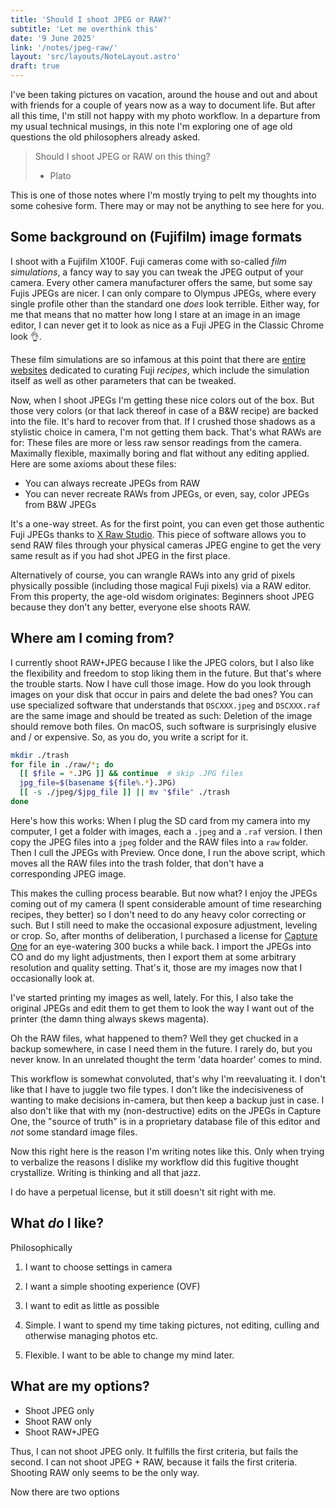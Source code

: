 ```yaml
---
title: 'Should I shoot JPEG or RAW?'
subtitle: 'Let me overthink this'
date: '9 June 2025'
link: '/notes/jpeg-raw/'
layout: 'src/layouts/NoteLayout.astro'
draft: true
---
```



I've been taking pictures on vacation, around the house and out and about with friends for a 
couple of years now as a way to document life. But after all this time, I'm still
not happy with my photo workflow. In a departure from my usual technical musings, in this
note I'm exploring one of age old questions the old philosophers already asked.

> Should I shoot JPEG or RAW on this thing?
> - Plato

This is one of those notes where I'm mostly trying to pelt my thoughts into some cohesive form.
There may or may not be anything to see here for you.

## Some background on (Fujifilm) image formats

I shoot with a Fujifilm X100F. Fuji cameras come with so-called _film simulations_, a fancy way to say
you can tweak the JPEG output of your camera. Every other camera manufacturer offers the same, but some
say Fujis JPEGs are nicer. I can only compare to Olympus JPEGs, where every single profile other than
the standard one _does_ look terrible. Either way, for me that means that no matter how long I stare
at an image in an image editor, I can never get it to look as nice as a Fuji JPEG in the
Classic Chrome look 👌.

These film simulations are so infamous at this point that there are [entire websites](https://fujixweekly.com/2017/08/27/my-fujifilm-x100f-classic-chrome-film-simulation-recipe/) 
dedicated to curating Fuji _recipes_, which include the simulation itself as well as other parameters 
that can be tweaked.

Now, when I shoot JPEGs I'm getting these nice colors out of the box. But those very colors (or that 
lack thereof in case of a B&W recipe) are backed into the file. It's hard to recover from that.
If I crushed those shadows as a stylistic choice in camera, I'm not getting them back.
That's what RAWs are for: These files are more or less raw sensor readings from the camera. Maximally
flexible, maximally boring and flat without any editing applied. Here are some axioms about these
files:

- You can always recreate JPEGs from RAW
- You can never recreate RAWs from JPEGs, or even, say, color JPEGs from B&W JPEGs

It's a one-way street. As for the first point, you can even get those authentic Fuji JPEGs thanks to
[X Raw Studio](https://www.fujifilm-x.com/de-ch/products/software/x-raw-studio/). This piece of software
allows you to send RAW files through your physical cameras JPEG engine to get the
very same result as if you had shot JPEG in the first place.

Alternatively of course, you can wrangle RAWs into any grid of pixels physically possible (including
those magical Fuji pixels) via a RAW editor. From this property, the age-old wisdom originates: Beginners shoot JPEG because they don't any better,
everyone else shoots RAW.

## Where am I coming from?

I currently shoot RAW+JPEG because I like the JPEG colors, but I also like the flexibility and 
freedom to stop liking them in the future. But that's where the trouble starts. Now I have cull 
those image. How do you look through images on your disk that occur in pairs and delete the bad 
ones? You can use specialized software that understands that `DSCXXX.jpeg` and `DSCXXX.raf` are 
the same image and should be treated as such: Deletion of the image should remove both files. 
On macOS, such software is surprisingly elusive and / or expensive. So, as you do, you write a script for it.

```bash
mkdir ./trash
for file in ./raw/*; do
  [[ $file = *.JPG ]] && continue  # skip .JPG files
  jpg_file=$(basename ${file%.*}.JPG)
  [[ -s ./jpeg/$jpg_file ]] || mv "$file" ./trash
done
```

Here's how this works: When I plug the SD card from my camera into my computer, I get a folder with
images, each a `.jpeg` and a `.raf` version. I then copy the JPEG files into a `jpeg` folder and the
RAW files into a `raw` folder. Then I cull the JPEGs with Preview. Once done, I run the above script,
which moves all the RAW files into the trash folder, that don't have a corresponding JPEG image.

This makes the culling process bearable. But now what? I enjoy the JPEGs coming out of my
camera (I spent considerable amount of time researching recipes, they better) so 
I don't need to do any heavy color correcting or such. But I still need to make the occasional
exposure adjustment, leveling or crop. So, after months of deliberation, I purchased a license for
[Capture One](https://www.captureone.com/en) for an eye-watering 300 bucks a while back.
I import the JPEGs into CO and do my light adjustments, then I export them at some arbitrary resolution
and quality setting. That's it, those are my images now that I occasionally look at.

I've started printing my images as well, lately. For this, I also take the original JPEGs and edit them to get them
to look the way I want out of the printer (the damn thing always skews magenta).

Oh the RAW files, what happened to them? Well they get chucked in a backup somewhere, in case I need
them in the future. I rarely do, but you never know. In an unrelated thought the term 'data hoarder' comes to mind.

This workflow is somewhat convoluted, that's why I'm reevaluating it. I don't like that I have to
juggle two file types. I don't like the indecisiveness of wanting to make decisions in-camera, but then
keep a backup just in case. I also don't like that with my (non-destructive) edits on the JPEGs in 
Capture One, the "source of truth" is in a proprietary database file of this editor and _not_ some standard
image files.

<Hint>
  Now this right here is the reason I'm writing notes like this. Only when trying to verbalize the reasons
  I dislike my workflow did this fugitive thought crystallize. Writing is thinking and all that jazz.
</Hint>

I do have a perpetual license, but it still doesn't sit right with me.

## What _do_ I like?

Philosophically

1. I want to choose settings in camera
2. I want a simple shooting experience (OVF)
3. I want to edit as little as possible

1. Simple. I want to spend my time taking pictures, not editing, culling and otherwise managing photos etc.
2. Flexible. I want to be able to change my mind later.

## What are my options?

- Shoot JPEG only
- Shoot RAW only
- Shoot RAW+JPEG

Thus, I can not shoot JPEG only. It fulfills the first criteria, but fails the second.
I can not shoot JPEG + RAW, because it fails the first criteria.
Shooting RAW only seems to be the only way.

Now there are two options

